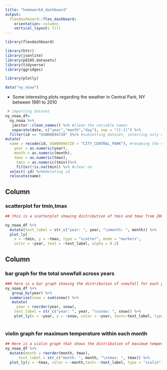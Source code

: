 ```yaml
---
title: "homework4_dashboard"
output: 
  flexdashboard::flex_dashboard:
    orientation: columns
    vertical_layout: fill
---
```


```r
library(flexdashboard)
```

```r
library(httr)
library(jsonlite)
library(p8105.datasets)
library(tidyverse)
library(ggridges)

library(plotly)
```


```r
data("ny_noaa")
```

- Some interesting plots regarding the weather in Central Park, NY between 1981 to 2010

```r
 # importing dataset
ny_noaa_df=
  ny_noaa %>%
   janitor::clean_names() %>% #clean the variable names
   separate(date, c("year","month","day"), sep = "([-])") %>%
  filter(id == "USW00094728" )%>% #subsetting dataset, selecting only central park to be our interest of study
mutate(
  name = recode(id, USW00094728 = "CITY_CENTRAL_PARK"), #renaming the variable, changing year, month, and temperature variable to numeric
    year = as.numeric(year),
    month = as.numeric(month),
    tmax = as.numeric(tmax),
     tmin = as.numeric(tmin))%>%
     filter(!is.na(tmin)) %>% #clear na
  select(-id) %>%#deleting id
  relocate(name)


```


Column {data-width=650}
-----------------------------------------------------------------------

### scatterplot for tmin,tmax


```r
## this is a scatterplot showing distribution of tmin and tmax from 2000-2010 in Central Park and JFK airport

ny_noaa_df %>%
  mutate(text_label = str_c("year: ", year, "\nmonth: ", month)) %>% 
  plot_ly(
    x = ~tmin, y = ~tmax, type = "scatter", mode = "markers",
    color = ~year, text = ~text_label, alpha = 0.2)
```




Column {data-width=350}
-----------------------------------------------------------------------

### bar graph for the total snowfall across years


```r
### here is a bar graph showing the distribution of snowfall for each year
ny_noaa_df %>% 
   group_by(year) %>% 
  summarise(snow = sum(snow)) %>%
   mutate(
     year = reorder(year, snow),
    text_label = str_c("year: ", year, "\nsnow: ", snow)) %>% 
    plot_ly(x = ~year, y = ~snow, color = ~year, text=~text_label, type = "bar", colors = "viridis")
  

```


### violin graph for maximum temperature within each month



```r
## Here is a violin graph that shows the distribution of maximum temperature within each month.
ny_noaa_df %>% 
  mutate(month = reorder(month, tmax),
      text_label = str_c("month: ", month, "\ntmax: ", tmax)) %>% 
  plot_ly(y = ~tmax, color = ~month,text= ~text_label, type = "violin", colors = "viridis")

```



